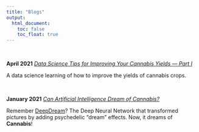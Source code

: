 ```yaml
---
title: "Blogs"
output:
  html_document: 
    toc: false
    toc_float: true
---
```


&nbsp;&nbsp;&nbsp;&nbsp;&nbsp;&nbsp;&nbsp;

**April 2021** _[Data Science Tips for Improving Your Cannabis Yields — Part I](https://medium.com/cannabis-explorations/data-science-tips-for-improving-your-cannabis-yields-part-i-62e92a3cf618)_

A data science learning of how to improve the yields of cannabis crops.

&nbsp;&nbsp;&nbsp;&nbsp;&nbsp;&nbsp;&nbsp;

**January 2021** _[Can Artificial Intelligence Dream of Cannabis?](https://medium.com/cannabis-explorations/can-artificial-intelligence-dream-of-cannabis-3ed9b34948bf)_

Remember [DeepDream](https://en.wikipedia.org/wiki/DeepDream)? The Deep Neural Network that transformed pictures by adding psychedelic "dream" effects. Now, it dreams of **Cannabis**!
